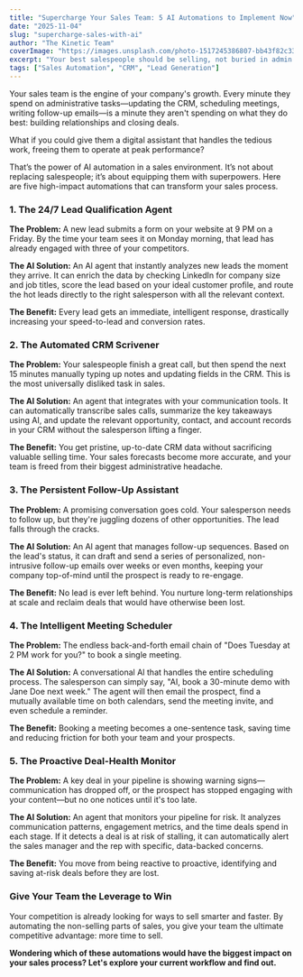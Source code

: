 ```yaml
---
title: "Supercharge Your Sales Team: 5 AI Automations to Implement Now"
date: "2025-11-04"
slug: "supercharge-sales-with-ai"
author: "The Kinetic Team"
coverImage: "https://images.unsplash.com/photo-1517245386807-bb43f82c33c4?q=80&w=1170&auto=format&fit=crop&ixlib=rb-4.1.0&ixid=M3wxMjA3fDB8MHxwaG90by1wYWdlfHx8fGVufDB8fHx8fA%3D%3D"
excerpt: "Your best salespeople should be selling, not buried in admin work. Discover five practical AI automations that handle the grunt work, so your team can focus on building relationships and closing deals."
tags: ["Sales Automation", "CRM", "Lead Generation"]
---
```


Your sales team is the engine of your company's growth. Every minute they spend on administrative tasks—updating the CRM, scheduling meetings, writing follow-up emails—is a minute they aren't spending on what they do best: building relationships and closing deals.

What if you could give them a digital assistant that handles the tedious work, freeing them to operate at peak performance?

That’s the power of AI automation in a sales environment. It’s not about replacing salespeople; it’s about equipping them with superpowers. Here are five high-impact automations that can transform your sales process.

### 1. The 24/7 Lead Qualification Agent

**The Problem:** A new lead submits a form on your website at 9 PM on a Friday. By the time your team sees it on Monday morning, that lead has already engaged with three of your competitors.

**The AI Solution:** An AI agent that instantly analyzes new leads the moment they arrive. It can enrich the data by checking LinkedIn for company size and job titles, score the lead based on your ideal customer profile, and route the hot leads directly to the right salesperson with all the relevant context.

**The Benefit:** Every lead gets an immediate, intelligent response, drastically increasing your speed-to-lead and conversion rates.

### 2. The Automated CRM Scrivener

**The Problem:** Your salespeople finish a great call, but then spend the next 15 minutes manually typing up notes and updating fields in the CRM. This is the most universally disliked task in sales.

**The AI Solution:** An agent that integrates with your communication tools. It can automatically transcribe sales calls, summarize the key takeaways using AI, and update the relevant opportunity, contact, and account records in your CRM without the salesperson lifting a finger.

**The Benefit:** You get pristine, up-to-date CRM data without sacrificing valuable selling time. Your sales forecasts become more accurate, and your team is freed from their biggest administrative headache.

### 3. The Persistent Follow-Up Assistant

**The Problem:** A promising conversation goes cold. Your salesperson needs to follow up, but they're juggling dozens of other opportunities. The lead falls through the cracks.

**The AI Solution:** An AI agent that manages follow-up sequences. Based on the lead's status, it can draft and send a series of personalized, non-intrusive follow-up emails over weeks or even months, keeping your company top-of-mind until the prospect is ready to re-engage.

**The Benefit:** No lead is ever left behind. You nurture long-term relationships at scale and reclaim deals that would have otherwise been lost.

### 4. The Intelligent Meeting Scheduler

**The Problem:** The endless back-and-forth email chain of "Does Tuesday at 2 PM work for you?" to book a single meeting.

**The AI Solution:** A conversational AI that handles the entire scheduling process. The salesperson can simply say, "AI, book a 30-minute demo with Jane Doe next week." The agent will then email the prospect, find a mutually available time on both calendars, send the meeting invite, and even schedule a reminder.

**The Benefit:** Booking a meeting becomes a one-sentence task, saving time and reducing friction for both your team and your prospects.

### 5. The Proactive Deal-Health Monitor

**The Problem:** A key deal in your pipeline is showing warning signs—communication has dropped off, or the prospect has stopped engaging with your content—but no one notices until it's too late.

**The AI Solution:** An agent that monitors your pipeline for risk. It analyzes communication patterns, engagement metrics, and the time deals spend in each stage. If it detects a deal is at risk of stalling, it can automatically alert the sales manager and the rep with specific, data-backed concerns.

**The Benefit:** You move from being reactive to proactive, identifying and saving at-risk deals before they are lost.

### Give Your Team the Leverage to Win

Your competition is already looking for ways to sell smarter and faster. By automating the non-selling parts of sales, you give your team the ultimate competitive advantage: more time to sell.

**Wondering which of these automations would have the biggest impact on your sales process? Let's explore your current workflow and find out.**
